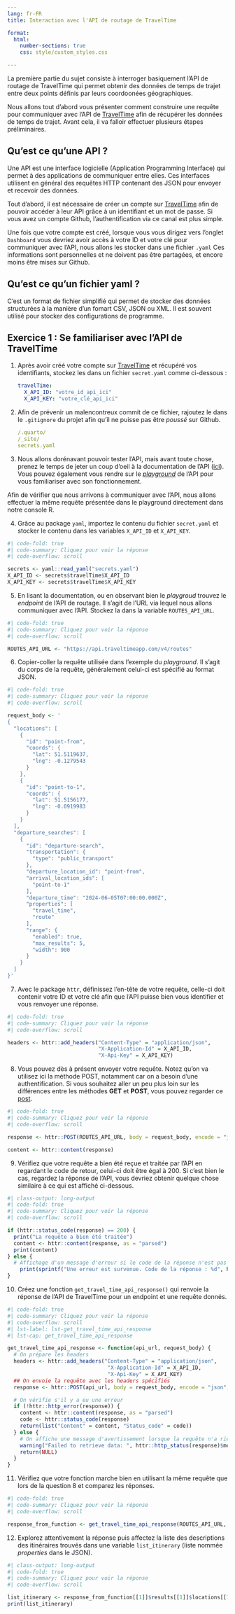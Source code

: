 ```yaml
---
lang: fr-FR
title: Interaction avec l'API de routage de TravelTime

format:
  html:
    number-sections: true
    css: style/custom_styles.css

---
```

 

La première partie du sujet consiste à interroger basiquement l'API de routage de TravelTime qui permet obtenir des données de temps de trajet entre deux points définis par leurs coordoonées géographiques.

Nous allons tout d'abord vous présenter comment construire une requête pour communiquer avec l'API de [TravelTime](https://account.traveltime.com/) afin de récupérer les données de temps de trajet. Avant cela, il va falloir effectuer plusieurs étapes préliminaires.

:::{.callout-note}
## Qu'est ce qu'une API ?
Une API est une interface logicielle (Application Programming Interface) qui permet à des applications de communiquer entre elles. Ces interfaces utilisent en général des requêtes HTTP contenant des JSON pour envoyer et recevoir des données.
:::

Tout d'abord, il est nécessaire de créer un compte sur [TravelTime](https://account.traveltime.com/) afin de pouvoir accéder à leur API grâce à un identifiant et un mot de passe. Si vous avez un compte Github, l'authentification via ce canal est plus simple.

Une fois que votre compte est créé, lorsque vous vous dirigez vers l'onglet `Dashboard` vous devriez avoir accès à votre ID et votre clé pour communiquer avec l'API, nous allons les stocker dans une fichier `.yaml` Ces informations sont personnelles et ne doivent pas être partagées, et encore moins être mises sur Github.

:::{.callout-note}
## Qu'est ce qu'un fichier yaml ?
C'est un format de fichier simplifié qui permet de stocker des données structurées à la manière d'un fomart CSV, JSON ou XML. Il est souvent utilisé pour stocker des configurations de programme.
:::

::: {.callout-tip collapse="false" icon=false}
## `<i class="bi bi-book"></i>`{=html} Exercice 1 : Se familiariser avec l'API de TravelTime

1. Après avoir créé votre compte sur [TravelTime](https://account.traveltime.com/) et récupéré vos identifiants, stockez les dans un fichier `secret.yaml` comme ci-dessous : 

   ```.yaml
   travelTime:
     X_API_ID: "votre_id_api_ici"
     X_API_KEY: "votre_clé_api_ici"
   ```

2. Afin de prévenir un malencontreux commit de ce fichier, rajoutez le dans le `.gitignore` du projet afin qu'il ne puisse pas être *poussé* sur Github.

   ```.yaml
   /.quarto/
   /_site/
   secrets.yaml
   ```

3. Nous allons dorénavant pouvoir tester l'API, mais avant toute chose, prenez le temps de jeter un coup d'oeil à la documentation de l'API ([ici](https://docs.traveltime.com/api/overview/introduction)). Vous pouvez également vous rendre sur le [*playground*](https://playground.traveltime.com/routes) de l'API pour vous familiariser avec son fonctionnement.

Afin de vérifier que nous arrivons à communiquer avec l'API, nous allons effectuer la même requête présentée dans le playground directement dans notre console R.
 
4. Grâce au package `yaml`, importez le contenu du fichier `secret.yaml` et stocker le contenu dans les variables `X_API_ID` et `X_API_KEY`.


```r
#| code-fold: true
#| code-summary: Cliquez pour voir la réponse
#| code-overflow: scroll

secrets <- yaml::read_yaml("secrets.yaml")
X_API_ID <- secrets$travelTime$X_API_ID
X_API_KEY <- secrets$travelTime$X_API_KEY
```


5. En lisant la documentation, ou en observant bien le *playgroud* trouvez le *endpoint* de l'API de routage. Il s'agit de l'URL via lequel nous allons communiquer avec l'API. Stockez la dans la variable `ROUTES_API_URL`.

```r
#| code-fold: true
#| code-summary: Cliquez pour voir la réponse
#| code-overflow: scroll

ROUTES_API_URL <- "https://api.traveltimeapp.com/v4/routes"
```


6. Copier-coller la requête utilisée dans l'exemple du *playground*. Il s'agit du corps de la requête, généralement celui-ci est spécifié au format JSON.


```r
#| code-fold: true
#| code-summary: Cliquez pour voir la réponse
#| code-overflow: scroll

request_body <- '
{
  "locations": [
    {
      "id": "point-from",
      "coords": {
        "lat": 51.5119637,
        "lng": -0.1279543
      }
    },
    {
      "id": "point-to-1",
      "coords": {
        "lat": 51.5156177,
        "lng": -0.0919983
      }
    }
  ],
  "departure_searches": [
    {
      "id": "departure-search",
      "transportation": {
        "type": "public_transport"
      },
      "departure_location_id": "point-from",
      "arrival_location_ids": [
        "point-to-1"
      ],
      "departure_time": "2024-06-05T07:00:00.000Z",
      "properties": [
        "travel_time",
        "route"
      ],
      "range": {
        "enabled": true,
        "max_results": 5,
        "width": 900
      }
    }
  ]
}'
```

7. Avec le package `httr`, définissez l'en-tête de votre requête, celle-ci doit contenir votre ID et votre clé afin que l'API puisse bien vous identifier et vous renvoyer une réponse. 

```r
#| code-fold: true
#| code-summary: Cliquez pour voir la réponse
#| code-overflow: scroll

headers <- httr::add_headers("Content-Type" = "application/json",
                             "X-Application-Id" = X_API_ID,
                             "X-Api-Key" = X_API_KEY)
```

8. Vous pouvez dès à présent envoyer votre requête. Notez qu'on va utilisez ici la méthode POST, notamment car on a besoin d'une authentification. Si vous souhaitez aller un peu plus loin sur les différences entre les méthodes **GET** et **POST**, vous pouvez regarder ce [post](https://www.ionos.fr/digitalguide/sites-internet/developpement-web/get-vs-post/).

```r
#| code-fold: true
#| code-summary: Cliquez pour voir la réponse
#| code-overflow: scroll

response <- httr::POST(ROUTES_API_URL, body = request_body, encode = "json", headers)

content <- httr::content(response)
```


9. Vérifiez que votre requête a bien été reçue et traitée par l'API en regardant le code de retour, celui-ci doit être égal à 200. Si c'est bien le cas, regardez la réponse de l'API, vous devriez obtenir quelque chose similaire à ce qui est affiché ci-dessous.

```r
#| class-output: long-output
#| code-fold: true
#| code-summary: Cliquez pour voir la réponse
#| code-overflow: scroll

if (httr::status_code(response) == 200) {
  print("La requête a bien été traitée")
  content <- httr::content(response, as = "parsed")
  print(content)
} else {
  # Affichage d'un message d'erreur si le code de la réponse n'est pas 200
    print(sprintf("Une erreur est survenue. Code de la réponse : %d", httr::status_code(response)))
}
```

10. Créez une fonction `get_travel_time_api_response()` qui renvoie la réponse de l'API de TravelTime pour un endpoint et une requête donnés. 

```r
#| code-fold: true
#| code-summary: Cliquez pour voir la réponse
#| code-overflow: scroll
#| lst-label: lst-get_travel_time_api_response
#| lst-cap: get_travel_time_api_response

get_travel_time_api_response <- function(api_url, request_body) {
  # On prépare les headers
  headers <- httr::add_headers("Content-Type" = "application/json",
                                "X-Application-Id" = X_API_ID,
                                "X-Api-Key" = X_API_KEY)
  ## On envoie la requête avec les headers spécifiés
  response <- httr::POST(api_url, body = request_body, encode = "json", headers)

  # On vérifie s'il y a eu une erreur
  if (!httr::http_error(response)) {
    content <- httr::content(response, as = "parsed")
    code <- httr::status_code(response)
    return(list("Content" = content, "Status_code" = code))
  } else {
    # On affiche une message d'avertissement lorsque la requête n'a rien renvoyé
    warning("Failed to retrieve data: ", httr::http_status(response)$message)
    return(NULL)
  }
}

```

11. Vérifiez que votre fonction marche bien en utilisant la même requête que lors de la question 8 et comparez les réponses.

```r
#| code-fold: true
#| code-summary: Cliquez pour voir la réponse
#| code-overflow: scroll

response_from_function <- get_travel_time_api_response(ROUTES_API_URL, request_body)

```

12. Explorez attentivement la réponse puis affectez la liste des descriptions des itinéraires trouvés dans une variable `list_itinerary` (liste nommée *properties* dans le JSON).

```r
#| class-output: long-output
#| code-fold: true
#| code-summary: Cliquez pour voir la réponse
#| code-overflow: scroll

list_itinerary <- response_from_function[[1]]$results[[1]]$locations[[1]]$properties
print(list_itinerary)
```

:::
